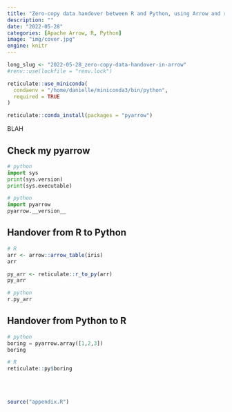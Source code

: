 ```yaml
---
title: "Zero-copy data handover between R and Python, using Arrow and reticulate"
description: ""
date: "2022-05-28"
categories: [Apache Arrow, R, Python]
image: "img/cover.jpg"
engine: knitr
---
```


<!-- 
cover img: https://unsplash.com/photos/k39RGHmLoV8
artist: Claudio Schwarz
licence: unsplash free-to-use 
-->

<!--------------- my typical setup ----------------->

```r
long_slug <- "2022-05-28_zero-copy-data-handover-in-arrow"
#renv::use(lockfile = "renv.lock")
```

<!-- 
the default python environment is this one:
/home/danielle/.local/share/r-miniconda/envs/r-reticulate/bin/python
--->

<!--
conda_install("arrow_env", "pyarrow")
-->

```r
reticulate::use_miniconda(
  condaenv = "/home/danielle/miniconda3/bin/python", 
  required = TRUE
)
```

```r
reticulate::conda_install(packages = "pyarrow")
```

<!--------------- post begins here ----------------->

BLAH 


<!-- <blockquote class="twitter-tweet"><p lang="en" dir="ltr">And with an arrow table (or dataset) that handoff can be zero copy, zero serialization. We need to improve our docs around this but there’s an example in the tests that shows it off: <a href="https://t.co/ff5Am0fsCW">https://t.co/ff5Am0fsCW</a> (some) docs: <a href="https://t.co/hg9G2NenIM">https://t.co/hg9G2NenIM</a></p>&mdash; Jonathan Keane (@jonkeane) <a href="https://twitter.com/jonkeane/status/1560016227824721920?ref_src=twsrc%5Etfw">August 17, 2022</a></blockquote> <script async src="https://platform.twitter.com/widgets.js" charset="utf-8"></script>  -->

## Check my pyarrow

<!-- arrow::install_pyarrow() -->

```python
# python
import sys
print(sys.version)
print(sys.executable)
```




```python
# python
import pyarrow
pyarrow.__version__
```



## Handover from R to Python

```r
# R
arr <- arrow::arrow_table(iris)
arr

py_arr <- reticulate::r_to_py(arr)
py_arr
```

```python
# python
r.py_arr
```

## Handover from Python to R

```python
# python
boring = pyarrow.array([1,2,3])
boring
```


```r
# R
reticulate::py$boring
```



<br><br>



<!--------------- appendices go here ----------------->

```r
source("appendix.R")
```



